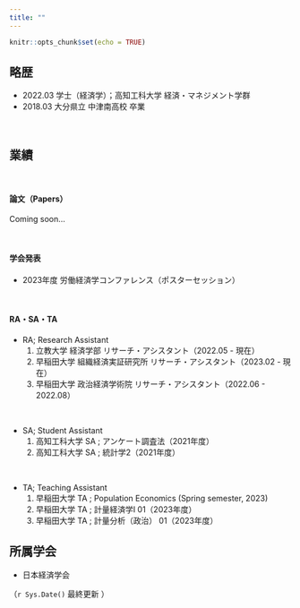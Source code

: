```yaml
---
title: ""
---
```


```r
knitr::opts_chunk$set(echo = TRUE)
```


<!-- Google tag (gtag.js) -->
<script async src="https://www.googletagmanager.com/gtag/js?id=G-FXEQV713CW"></script>
<script>
  window.dataLayer = window.dataLayer || [];
  function gtag(){dataLayer.push(arguments);}
  gtag('js', new Date());

  gtag('config', 'G-FXEQV713CW');
</script>

## 略歴

- 2022.03 学士（経済学）；高知工科大学 経済・マネジメント学群
- 2018.03 大分県立 中津南高校 卒業

\

## 業績

\

#### 論文（Papers）

Coming soon...

\

#### 学会発表

- 2023年度 労働経済学コンファレンス（ポスターセッション）

\

#### RA・SA・TA

- RA; Research Assistant
	1. 立教大学 経済学部 リサーチ・アシスタント（2022.05 - 現在）
	1. 早稲田大学 組織経済実証研究所 リサーチ・アシスタント（2023.02 - 現在）
	1. 早稲田大学 政治経済学術院 リサーチ・アシスタント（2022.06 - 2022.08） 

\

- SA; Student Assistant
	1. 高知工科大学 SA ; アンケート調査法（2021年度）
	1. 高知工科大学 SA ; 統計学2（2021年度）
	
\	
	
- TA; Teaching Assistant
	1. 早稲田大学 TA ; Population Economics (Spring semester, 2023)
	1. 早稲田大学 TA ; 計量経済学Ⅰ 01（2023年度）
	1. 早稲田大学 TA ; 計量分析（政治） 01（2023年度）
	
## 所属学会

- 日本経済学会


（`r Sys.Date()` 最終更新 ）
